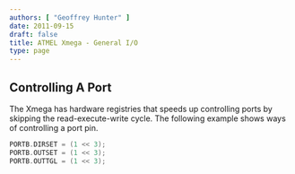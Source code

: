 ```yaml
---
authors: [ "Geoffrey Hunter" ]
date: 2011-09-15
draft: false
title: ATMEL Xmega - General I/O
type: page
---
```



## Controlling A Port

The Xmega has hardware registries that speeds up controlling ports by skipping the read-execute-write cycle. The following example shows ways of controlling a port pin.

```c
PORTB.DIRSET = (1 << 3);
PORTB.OUTSET = (1 << 3);
PORTB.OUTTGL = (1 << 3);
```
